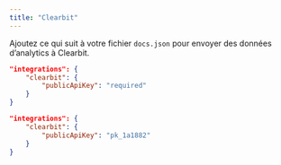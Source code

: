 ```yaml
---
title: "Clearbit"
---
```


Ajoutez ce qui suit à votre fichier `docs.json` pour envoyer des données d’analytics à Clearbit.

<CodeGroup>

```json Options d’analytics dans docs.json
"integrations": {
    "clearbit": {
        "publicApiKey": "required"
    }
}
```

```json Exemple
"integrations": {
    "clearbit": {
        "publicApiKey": "pk_1a1882"
    }
}
```

</CodeGroup>
